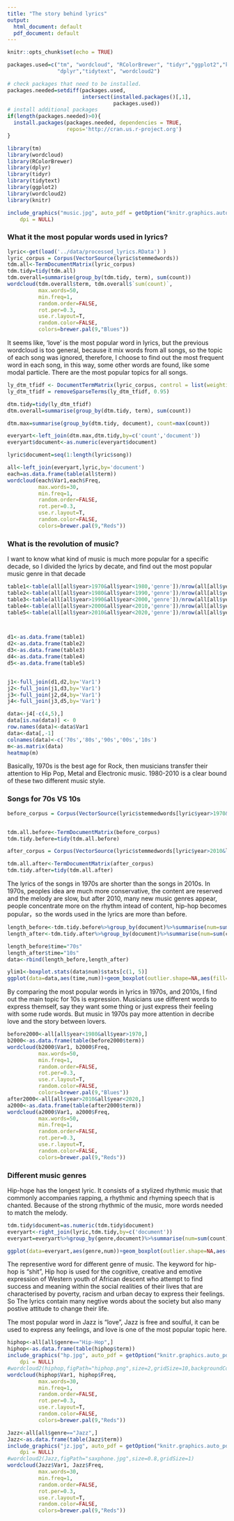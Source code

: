 ```yaml
---
title: "The story behind lyrics"
output:
  html_document: default
  pdf_document: default
---
```


```r
knitr::opts_chunk$set(echo = TRUE)

```

```r
packages.used=c("tm", "wordcloud", "RColorBrewer", "tidyr","ggplot2","knitr",
                "dplyr","tidytext", "wordcloud2")

# check packages that need to be installed.
packages.needed=setdiff(packages.used, 
                        intersect(installed.packages()[,1], 
                                  packages.used))
# install additional packages
if(length(packages.needed)>0){
  install.packages(packages.needed, dependencies = TRUE,
                   repos='http://cran.us.r-project.org')
}

library(tm)
library(wordcloud)
library(RColorBrewer)
library(dplyr)
library(tidyr)
library(tidytext)
library(ggplot2)
library(wordcloud2)
library(knitr)
```

```r

include_graphics("music.jpg", auto_pdf = getOption("knitr.graphics.auto_pdf", FALSE), 
    dpi = NULL)
```

### What it the most popular words used in lyrics?


```r
lyric<-get(load('../data/processed_lyrics.RData') )
lyric_corpus = Corpus(VectorSource(lyric$stemmedwords))
tdm.all<-TermDocumentMatrix(lyric_corpus)
tdm.tidy=tidy(tdm.all)
tdm.overall=summarise(group_by(tdm.tidy, term), sum(count))
wordcloud(tdm.overall$term, tdm.overall$`sum(count)`,
          max.words=50,
          min.freq=1,
          random.order=FALSE,
          rot.per=0.3,
          use.r.layout=T,
          random.color=FALSE,
          colors=brewer.pal(9,"Blues"))
```

It seems like, 'love' is the most popular word in lyrics, but the previous wordcloud is too general, because it mix words from all songs, so the topic of each song was ignored, therefore, I choose to find out the most frequent word in each song, in this way, some other words are found, like some modal particle. There are the most popular topics for all songs.

```r
ly_dtm_tfidf <- DocumentTermMatrix(lyric_corpus, control = list(weighting = weightTfIdf))
ly_dtm_tfidf = removeSparseTerms(ly_dtm_tfidf, 0.95)

dtm.tidy=tidy(ly_dtm_tfidf)
dtm.overall=summarise(group_by(dtm.tidy, term), sum(count))

dtm.max=summarise(group_by(dtm.tidy, document), count=max(count))

everyart<-left_join(dtm.max,dtm.tidy,by=c('count','document'))
everyart$document<-as.numeric(everyart$document)

lyric$document=seq(1:length(lyric$song))

all<-left_join(everyart,lyric,by='document')
each=as.data.frame(table(all$term))
wordcloud(each$Var1,each$Freq, 
          max.words=30,
          min.freq=1,
          random.order=FALSE,
          rot.per=0.3,
          use.r.layout=T,
          random.color=FALSE,
          colors=brewer.pal(9,"Reds")) 

```

### What is the revolution of music?

I want to know what kind of music is much more popular for a specific decade, so I divided the lyrics by decate, and find out the most popular music genre in that decade

```r


table1<-table(all[all$year>1970&all$year<1980,'genre'])/nrow(all[all$year>1970&all$year<1980,'genre'])
table2<-table(all[all$year>1980&all$year<1990,'genre'])/nrow(all[all$year>1980&all$year<1990,'genre'])
table3<-table(all[all$year>1990&all$year<2000,'genre'])/nrow(all[all$year>1990&all$year<2000,'genre'])
table4<-table(all[all$year>2000&all$year<2010,'genre'])/nrow(all[all$year>2000&all$year<2010,'genre'])
table5<-table(all[all$year>2010&all$year<2020,'genre'])/nrow(all[all$year>2010&all$year<2020,'genre'])



d1<-as.data.frame(table1)
d2<-as.data.frame(table2)
d3<-as.data.frame(table3)
d4<-as.data.frame(table4)
d5<-as.data.frame(table5)


j1<-full_join(d1,d2,by='Var1')
j2<-full_join(j1,d3,by='Var1')
j3<-full_join(j2,d4,by='Var1')
j4<-full_join(j3,d5,by='Var1')

data<-j4[-c(4,5),]
data[is.na(data)] <- 0
row.names(data)<-data$Var1
data<-data[,-1]
colnames(data)<-c('70s','80s','90s','00s','10s')
m<-as.matrix(data)
heatmap(m)
```

Basically, 1970s is the best age for Rock, then musicians transfer their attention to Hip Pop, Metal and Electronic music. 1980-2010 is a clear bound of these two different music style.  


### Songs for 70s VS 10s

```r

before_corpus = Corpus(VectorSource(lyric$stemmedwords[lyric$year>1970&lyric$year<1980]))


tdm.all.before<-TermDocumentMatrix(before_corpus)
tdm.tidy.before=tidy(tdm.all.before)

after_corpus = Corpus(VectorSource(lyric$stemmedwords[lyric$year>2010&lyric$year<2020]))

tdm.all.after<-TermDocumentMatrix(after_corpus)
tdm.tidy.after=tidy(tdm.all.after)
```

The lyrics of the songs in 1970s are shorter than the songs in 2010s. In 1970s, peoples idea are much more conservative, the content are reserved and the melody are slow,  but after 2010, many new music genres appear, people concentrate more on the rhythm intead of content, hip-hop becomes popular，so the words used in the lyrics are more than before. 
```r
length_before<-tdm.tidy.before%>%group_by(document)%>%summarise(num=sum(count))
length_after<-tdm.tidy.after%>%group_by(document)%>%summarise(num=sum(count))

length_before$time="70s"
length_after$time="10s"
data<-rbind(length_before,length_after)

ylim1<-boxplot.stats(data$num)$stats[c(1, 5)] 
ggplot(data=data,aes(time,num))+geom_boxplot(outlier.shape=NA,aes(fill=time))+coord_cartesian(ylim = ylim1)+ggtitle("Difference of lyrics' length between 70' and 10'")+labs(y= "length", x = "time")

```

By comparing the most popular words in lyrics in 1970s, and 2010s, I find out the main topic for 10s is expression. Musicians use different  words to express themself,  say they want some thing or just express their feeling with some rude words. But music in 1970s pay more attention in decribe love and the story between lovers.
```r
before2000<-all[all$year<1980&all$year>1970,]
b2000<-as.data.frame(table(before2000$term))
wordcloud(b2000$Var1, b2000$Freq,
          max.words=50,
          min.freq=1,
          random.order=FALSE,
          rot.per=0.3,
          use.r.layout=T,
          random.color=FALSE,
          colors=brewer.pal(9,"Blues"))
after2000<-all[all$year>2010&all$year<2020,]
a2000<-as.data.frame(table(after2000$term))
wordcloud(a2000$Var1, a2000$Freq,
          max.words=50,
          min.freq=1,
          random.order=FALSE,
          rot.per=0.3,
          use.r.layout=T,
          random.color=FALSE,
          colors=brewer.pal(9,"Reds"))
```


### Different music genres

Hip-hope has the longest lyric. It consists of a stylized rhythmic music that commonly accompanies rapping, a rhythmic and rhyming speech that is chanted. Because of the strong rhythmic of the music, more words needed to match the melody.

```r

tdm.tidy$document=as.numeric(tdm.tidy$document)
everyart<-right_join(lyric,tdm.tidy,by=c('document'))
everyart=everyart%>%group_by(genre,document)%>%summarise(num=sum(count))

ggplot(data=everyart,aes(genre,num))+geom_boxplot(outlier.shape=NA,aes(fill=genre))+coord_cartesian(ylim = c(1,600))
```



The representive word for different genre of music. The keyword for hip-hop is "shit", Hip hop is used for the cognitive, creative and emotive expression of Western youth of African descent who attempt to find success and meaning within the social realities of their lives that are characterised by poverty, racism and urban decay to express their feelings. So The lyrics contain many negtive words about the society but also many postive attitude to change their life. 

The most popular word in Jazz is "love", Jazz is free and soulful, it can be used to express any feelings, and love is one of the most popular topic here.

```r

hiphop<-all[all$genre=="Hip-Hop",]
hiphop<-as.data.frame(table(hiphop$term))
include_graphics("hp.jpg", auto_pdf = getOption("knitr.graphics.auto_pdf", FALSE), 
    dpi = NULL)
#wordcloud2(hiphop,figPath="hiphop.png",size=2,gridSize=10,backgroundColor = "black")
wordcloud(hiphop$Var1, hiphop$Freq,
          max.words=30,
          min.freq=1,
          random.order=FALSE,
          rot.per=0.3,
          use.r.layout=T,
          random.color=FALSE,
          colors=brewer.pal(9,"Reds"))

Jazz<-all[all$genre=="Jazz",]
Jazz<-as.data.frame(table(Jazz$term))
include_graphics("jz.jpg", auto_pdf = getOption("knitr.graphics.auto_pdf", FALSE), 
    dpi = NULL)
#wordcloud2(Jazz,figPath="saxphone.jpg",size=0.8,gridSize=1)
wordcloud(Jazz$Var1, Jazz$Freq,
          max.words=30,
          min.freq=1,
          random.order=FALSE,
          rot.per=0.3,
          use.r.layout=T,
          random.color=FALSE,
          colors=brewer.pal(9,"Reds"))
```



